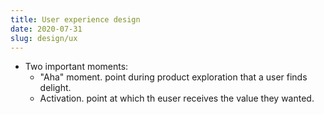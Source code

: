 ```yaml
---
title: User experience design
date: 2020-07-31
slug: design/ux
---
```


* Two important moments:
    * "Aha" moment. point during product exploration that a user finds delight.
    * Activation. point at which th euser receives the value they wanted.
